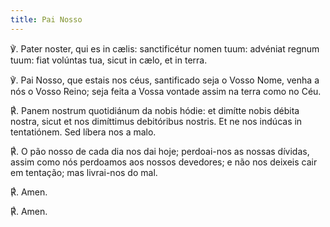```yaml
---
title: Pai Nosso
---
```


<div class="side-by-side not-content">

℣. Pater noster, qui es in cælis: sanctificétur nomen tuum: advéniat regnum tuum: fiat volúntas tua, sicut in cælo, et in terra.

℣. Pai Nosso, que estais nos céus, santificado seja o Vosso Nome, venha a nós o Vosso Reino; seja feita a Vossa vontade assim na terra como no Céu.

<span class="text-red-500">℟.</span> Panem nostrum quotidiánum da nobis hódie: et
dimítte nobis débita nostra, sicut et nos dimíttimus debitóribus nostris. Et ne nos
indúcas in tentatiónem. Sed líbera nos a malo.

<span class="text-red-500">℟.</span> O pão nosso de cada dia nos dai hoje; perdoai-nos
as nossas dívidas, assim como nós perdoamos aos nossos devedores; e não nos deixeis
cair em tentação; mas livrai-nos do mal.

<span class="text-red-500">℟.</span> Amen.

<span class="text-red-500">℟.</span> Amen.

</div>
